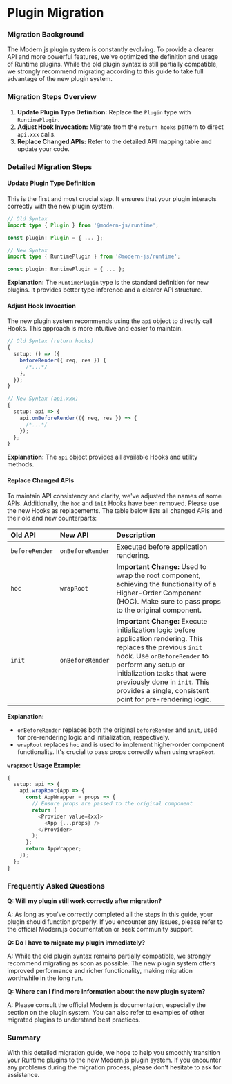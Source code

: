 # Plugin Migration

### Migration Background

The Modern.js plugin system is constantly evolving. To provide a clearer API and more powerful features, we've optimized the definition and usage of Runtime plugins. While the old plugin syntax is still partially compatible, we strongly recommend migrating according to this guide to take full advantage of the new plugin system.

### Migration Steps Overview

1.  **Update Plugin Type Definition:** Replace the `Plugin` type with `RuntimePlugin`.
2.  **Adjust Hook Invocation:** Migrate from the `return hooks` pattern to direct `api.xxx` calls.
3.  **Replace Changed APIs:** Refer to the detailed API mapping table and update your code.

### Detailed Migration Steps

#### Update Plugin Type Definition

This is the first and most crucial step. It ensures that your plugin interacts correctly with the new plugin system.

```typescript
// Old Syntax
import type { Plugin } from '@modern-js/runtime';

const plugin: Plugin = { ... };

// New Syntax
import type { RuntimePlugin } from '@modern-js/runtime';

const plugin: RuntimePlugin = { ... };
```

**Explanation:** The `RuntimePlugin` type is the standard definition for new plugins. It provides better type inference and a clearer API structure.

#### Adjust Hook Invocation

The new plugin system recommends using the `api` object to directly call Hooks. This approach is more intuitive and easier to maintain.

```typescript
// Old Syntax (return hooks)
{
  setup: () => ({
    beforeRender({ req, res }) {
      /*...*/
    },
  });
}

// New Syntax (api.xxx)
{
  setup: api => {
    api.onBeforeRender(({ req, res }) => {
      /*...*/
    });
  };
}
```

**Explanation:** The `api` object provides all available Hooks and utility methods.

#### Replace Changed APIs

To maintain API consistency and clarity, we've adjusted the names of some APIs. Additionally, the `hoc` and `init` Hooks have been removed. Please use the new Hooks as replacements. The table below lists all changed APIs and their old and new counterparts:

| Old API        | New API          | Description                                                                                                                                                                                                                                                                                       |
| :------------- | :--------------- | :------------------------------------------------------------------------------------------------------------------------------------------------------------------------------------------------------------------------------------------------------------------------------------------------ |
| `beforeRender` | `onBeforeRender` | Executed before application rendering.                                                                                                                                                                                                                                                            |
| `hoc`          | `wrapRoot`       | **Important Change:** Used to wrap the root component, achieving the functionality of a Higher-Order Component (HOC). Make sure to pass props to the original component.                                                                                                                          |
| `init`         | `onBeforeRender` | **Important Change:** Execute initialization logic before application rendering. This replaces the previous `init` hook. Use `onBeforeRender` to perform any setup or initialization tasks that were previously done in `init`. This provides a single, consistent point for pre-rendering logic. |

**Explanation:**

- `onBeforeRender` replaces both the original `beforeRender` and `init`, used for pre-rendering logic and initialization, respectively.
- `wrapRoot` replaces `hoc` and is used to implement higher-order component functionality. It's crucial to pass props correctly when using `wrapRoot`.

**`wrapRoot` Usage Example:**

```typescript
{
  setup: api => {
    api.wrapRoot(App => {
      const AppWrapper = props => {
        // Ensure props are passed to the original component
        return (
          <Provider value={xx}>
            <App {...props} />
          </Provider>
        );
      };
      return AppWrapper;
    });
  };
}
```

### Frequently Asked Questions

**Q: Will my plugin still work correctly after migration?**

A: As long as you've correctly completed all the steps in this guide, your plugin should function properly. If you encounter any issues, please refer to the official Modern.js documentation or seek community support.

**Q: Do I have to migrate my plugin immediately?**

A: While the old plugin syntax remains partially compatible, we strongly recommend migrating as soon as possible. The new plugin system offers improved performance and richer functionality, making migration worthwhile in the long run.

**Q: Where can I find more information about the new plugin system?**

A: Please consult the official Modern.js documentation, especially the section on the plugin system. You can also refer to examples of other migrated plugins to understand best practices.

### Summary

With this detailed migration guide, we hope to help you smoothly transition your Runtime plugins to the new Modern.js plugin system. If you encounter any problems during the migration process, please don't hesitate to ask for assistance.
